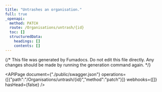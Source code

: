 ```yaml
---
title: "Untrashes an organisation."
full: true
_openapi:
  method: PATCH
  route: /Organisations/untrash/{id}
  toc: []
  structuredData:
    headings: []
    contents: []
---
```


{/* This file was generated by Fumadocs.
Do not edit this file directly. Any changes should be made by running the generation command again. */}

<APIPage document={"./public/swagger.json"} operations={[{"path":"/Organisations/untrash/{id}","method":"patch"}]} webhooks={[]} hasHead={false} />